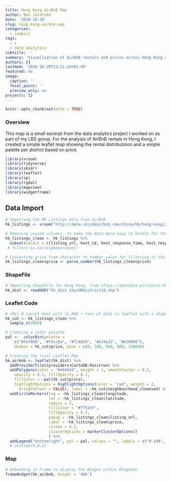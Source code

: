 ```yaml
---
title: Hong Kong AirBnB Map
author: Ben Jaletzke
date: '2020-10-20'
slug: hong-kong-airbnb-map
categories:
  - compsci
tags:
  - r
  - data_analytics
subtitle: ''
summary: 'Visualisation of AirBnB rentals and prices across Hong Kong using the R Leaflet package'
authors: []
lastmod: '2020-10-20T13:21:18+01:00'
featured: no
image:
  caption: ''
  focal_point: ''
  preview_only: no
projects: []
---
```



```r
knitr::opts_chunk$set(echo = TRUE)
```

### Overview
This map is a small excerpt from the data analytics project I worked on as part of my LBS group. For the analysis of AirBnB rentals in Hong Kong, I created a simple leaflet map showing the rental distributoion and a simple palette per district based on price. 

```r
library(vroom)
library(tidyverse)
library(skimr)
library(leaflet)
library(sp)
library(rgdal)
library(mapview)
library(widgetframe)
```

## Data Import
```r
# Importing the HK Listings data from AirBnB
hk_listings <- vroom("http://data.insideairbnb.com/china/hk/hong-kong/2020-06-15/data/listings.csv.gz")

# Removing unused columns, to make the data more easy to handle for the entire group
hk_listings_clean <- hk_listings %>% 
  subset(select = c(listing_url, host_id, host_response_time, host_response_rate, host_acceptance_rate, host_is_superhost, host_total_listings_count, neighbourhood_cleansed, latitude, longitude, property_type, room_type, is_location_exact, accommodates, bedrooms, bathrooms, beds, price, cleaning_fee, guests_included, extra_people, minimum_nights, maximum_nights, review_scores_rating, number_of_reviews, is_business_travel_ready, instant_bookable, neighbourhood)) 
 # filter(!is.na(neighbourhood))

# Converting price from character to number value for filtering in the map
hk_listings_clean$price <- parse_number(hk_listings_clean$price)
```

### ShapeFile
```r
# Importing ShapeFile for Hong Kong, from https://opendata.esrichina.hk/datasets/eea8ff2f12b145f7b33c4eef4f045513_0
hk_dist <- readOGR("hk_dist_shp/HKDistrict18.shp")
```

### Leaflet Code

```r
# (My) R cannot deal with 11,000 + rows of data in leaflet with a shapefile, so I am using a random sample of the dataset to make the illustration
hk_cut <- hk_listings_clean %>% 
  sample_n(1000)

# Creating a color palette
pal <-  colorBin(palette = 
    c("#fef0d9", "#fdcc8a", "#fc8d59", "#e34a33", "#b30000"),
    domain = hk_cut$price, bins = c(0, 200, 500, 800, 15000))

# Creating the final Leaflet Map
hk_airbnb <- leaflet(hk_dist) %>% 
  addProviderTiles(providers$CartoDB.Positron) %>% 
  addPolygons(color = "#444444", weight = 1, smoothFactor = 0.5,
    opacity = 0.1, fillOpacity = 0.1,
    fillColor = ~pal(hk_cut$price),
    highlightOptions = highlightOptions(color = "red", weight = 2,
      bringToFront = FALSE), label = ~hk_cut$neighbourhood_cleansed) %>% 
  addCircleMarkers(lng = ~hk_listings_clean$longitude, 
                   lat = ~hk_listings_clean$latitude, 
                   radius = 2, 
                   fillColor = "#ff5a5f",
                   fillOpacity = 0.7, 
                   popup = ~hk_listings_clean$listing_url,
                   label = ~hk_listings_clean$price,
                   stroke = 0.2, 
                   clusterOptions = markerClusterOptions()
                   ) %>% 
  addLegend("bottomright", pal = pal, values = "", labels = c("0-199", "200-499", "500-799", "800-15000", "1500+"), title = "AirBnB Prices in District", opacity = 1)
  # setView(0,0,2) 
```

### Map

```r
# Embedding in Frame to display the Widget within Blogdown
frameWidget(hk_airbnb, height = '400')
```


